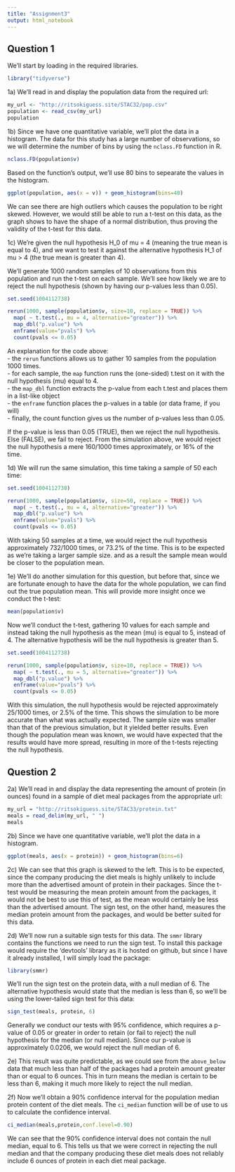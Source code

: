 ```yaml
---
title: "Assignment3"
output: html_notebook
---
```


## Question 1

We'll start by loading in the required libraries.
```r
library("tidyverse")
```

1a) We'll read in and display the population data from the required url:
```r
my_url <- "http://ritsokiguess.site/STAC32/pop.csv"
population <- read_csv(my_url)
population
```

1b) Since we have one quantitative variable, we'll plot the data in a histogram.
The data for this study has a large number of observations, so we will determine the number of bins by using the `nclass.FD` function in R.
```r
nclass.FD(population$v)
```
Based on the function's output, we'll use 80 bins to sepearate the values in the histogram.

```r
ggplot(population, aes(x = v)) + geom_histogram(bins=40)
```
We can see there are high outliers which causes the population to be right skewed.
However, we would still be able to run a t-test on this data, as the graph shows to have the shape of a normal distribution, thus proving the validity of the t-test for this data.

1c) We're given the null hypothesis H_0 of mu = 4 (meaning the true mean is equal to 4), and we want to test it against the alternative hypothesis H_1 of mu > 4 (the true mean is greater than 4).

We'll generate 1000 random samples of 10 observations from this population and run the t-test on each sample.
We'll see how likely we are to reject the null hypothesis (shown by having our p-values less than 0.05).
```r
set.seed(1004112738)

rerun(1000, sample(population$v, size=10, replace = TRUE)) %>%
  map( ~ t.test(., mu = 4, alternative="greater")) %>%
  map_dbl("p.value") %>% 
  enframe(value="pvals") %>% 
  count(pvals <= 0.05)
```

An explanation for the code above:  
- the `rerun` functions allows us to gather 10 samples from the population 1000 times.  
- for each sample, the `map` function runs the (one-sided) t.test on it with the null hypothesis (mu) equal to 4.  
- the `map_dbl` function extracts the p-value from each t.test and places them in a list-like object  
- the `enframe` function places the p-values in a table (or data frame, if you will)  
- finally, the count function gives us the number of p-values less than 0.05.  

If the p-value is less than 0.05 (TRUE), then we reject the null hypothesis. Else (FALSE), we fail to reject.
From the simulation above, we would reject the null hypothesis a mere 160/1000 times approximately, or 16% of the time.

1d) We will run the same simulation, this time taking a sample of 50 each time:
```r
set.seed(1004112738)

rerun(1000, sample(population$v, size=50, replace = TRUE)) %>%
  map( ~ t.test(., mu = 4, alternative="greater")) %>%
  map_dbl("p.value") %>% 
  enframe(value="pvals") %>% 
  count(pvals <= 0.05)
```

With taking 50 samples at a time, we would reject the null hypothesis approximately 732/1000 times, or 73.2% of the time. This is to be expected as we're taking a larger sample size. and as a result the sample mean would be closer to the population mean.

1e) We'll do another simulation for this question, but before that, since we are fortunate enough to have the data for the whole population, we can find out the true population mean. This will provide more insight once we conduct the t-test:
```r
mean(population$v)
```

Now we'll conduct the t-test, gathering 10 values for each sample and instead taking the null hypothesis as the mean (mu) is equal to 5, instead of 4. The alternative hypothesis will be the null hypothesis is greater than 5. 

```r
set.seed(1004112738)

rerun(1000, sample(population$v, size=10, replace = TRUE)) %>%
  map( ~ t.test(., mu = 5, alternative="greater")) %>%
  map_dbl("p.value") %>% 
  enframe(value="pvals") %>% 
  count(pvals <= 0.05)
```

With this simulation, the null hypothesis would be rejected approximately 25/1000 times, or 2.5% of the time. This shows the simulation to be more accurate than what was actually expected. The sample size was smaller than that of the previous simulation, but it yielded better results. Even though the population mean was known, we would have expected that the results would have more spread, resulting in more of the t-tests rejecting the null hypothesis.


## Question 2

2a) We'll read in and display the data representing the amount of protein (in ounces) found in a sample of diet meal packages from the appropriate url:
```r
my_url = "http://ritsokiguess.site/STAC33/protein.txt"
meals = read_delim(my_url, " ")
meals
```

2b) Since we have one quantitative variable, we'll plot the data in a histogram.
```r
ggplot(meals, aes(x = protein)) + geom_histogram(bins=6)
```

2c) We can see that this graph is skewed to the left. This is to be expected, since the company producing the diet meals is highly unlikely to include more than the advertised amount of protein in their packages.
Since the t-test would be measuring the mean protein amount from the packages, it would not be best to use this of test, as the mean would certainly be less than the advertised amount. The sign test, on the other hand, measures the median protein amount from the packages, and would be better suited for this data.

2d) We'll now run a suitable sign tests for this data. The `smmr` library contains the functions we need to run the sign test.
To install this package would require the 'devtools' library as it is hosted on github, but since I have it already installed, I will simply load the package:
```r
library(smmr)
```

We'll run the sign test on the protein data, with a null median of 6. The alternative hypothesis would state that the median is less than 6, so we'll be using the lower-tailed sign test for this data:
```r
sign_test(meals, protein, 6)
```

Generally we conduct our tests with 95% confidence, which requires a p-value of 0.05 or greater in order to retain (or fail to reject) the null hypothesis for the median (or null median). Since our p-value is approximately 0.0206, we would reject the null median of 6.

2e) This result was quite predictable, as we could see from the `above_below` data that much less than half of the packages had a protein amount greater than or equal to 6 ounces. This in turn means the median is certain to be less than 6, making it much more likely to reject the null median.

2f) Now we'll obtain a 90% confidence interval for the population median protein content of the diet meals. The `ci_median` function will be of use to us to calculate the confidence interval.

```r
ci_median(meals,protein,conf.level=0.90)
```

We can see that the 90% confidence interval does not contain the null median, equal to 6. This tells us that we were correct in rejecting the null median and that the company producing these diet meals does not reliably include 6 ounces of protein in each diet meal package.